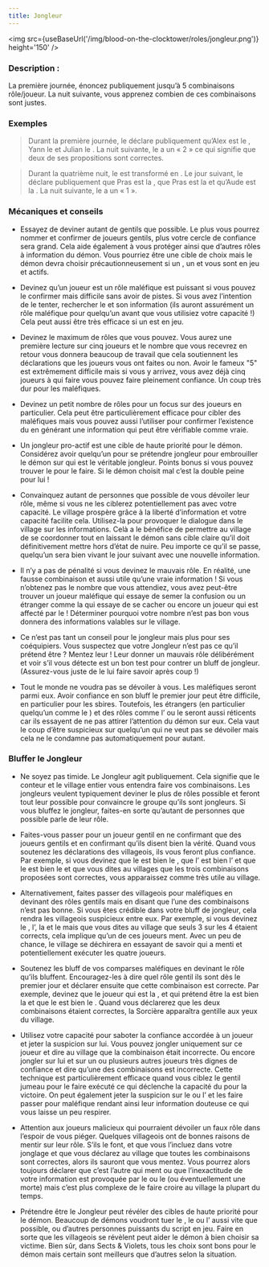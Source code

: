 ```yaml
---
title: Jongleur
---
```



<img src={useBaseUrl('/img/blood-on-the-clocktower/roles/jongleur.png')} height='150' />

<Role JONGLEUR header />

### Description :

La première journée, énoncez publiquement jusqu’à 5 combinaisons rôle/joueur. La nuit suivante, vous apprenez combien de ces combinaisons sont justes.
 
### Exemples  
> Durant la première journée, le <Role JONGLEUR /> déclare publiquement qu’Alex est le <Role Crieur />, Yann le <Role NO_DASHII /> et Julian le <Role SAGE />. La nuit suivante, le <Role JONGLEUR /> a un « 2 » ce qui signifie que deux de ses propositions sont correctes.

> Durant la quatrième nuit, le <Role SAVANT /> est transformé en <Role JONGLEUR />. Le jour suivant, le <Role JONGLEUR /> déclare publiquement que Pras est la <Role VIEILLE_CHOUETTE />, que Pras est la <Role SORCIERE /> et qu’Aude est la <Role VIEILLE_CHOUETTE />. La nuit suivante, le <Role JONGLEUR /> a un « 1 ».

### Mécaniques et conseils
- Essayez de deviner autant de gentils que possible. Le plus vous pourrez nommer et confirmer de joueurs gentils, plus votre cercle de confiance sera grand. Cela aide également à vous protéger ainsi que d’autres rôles à information du démon. Vous pourriez être une cible de choix mais le démon devra choisir précautionneusement si un <Role SAVANT />, un <Role FLEURISTE /> et vous sont en jeu et actifs.

- Devinez qu’un joueur est un rôle maléfique est puissant si vous pouvez le confirmer mais difficile sans avoir de pistes. Si vous avez l’intention de le tenter, rechercher le <Role REVEUR /> et son information (ils auront assurément un rôle maléfique pour quelqu’un avant que vous utilisiez votre capacité !) Cela peut aussi être très efficace si un <Role JUMEAU_MALEFIQUE /> est en jeu.

- Devinez le maximum de rôles que vous pouvez. Vous aurez une première lecture sur cinq joueurs et le nombre que vous recevrez en retour vous donnera beaucoup de travail que cela soutiennent les déclarations que les joueurs vous ont faites ou non. Avoir le fameux "5" est extrêmement difficile mais si vous y arrivez, vous avez déjà cinq joueurs à qui faire vous pouvez faire pleinement confiance. Un coup très dur pour les maléfiques.

- Devinez un petit nombre de rôles pour un focus sur des joueurs en particulier. Cela peut être particulièrement efficace pour cibler des maléfiques mais vous pouvez aussi l’utiliser pour confirmer l’existence du <Role VORTOX /> en générant une information qui peut être vérifiable comme vraie.

- Un jongleur pro-actif est une cible de haute priorité pour le démon. Considérez avoir quelqu’un pour se prétendre jongleur pour embrouiller le démon sur qui est le véritable jongleur. Points bonus si vous pouvez trouver le <Role SAGE />  pour le faire. Si le démon choisit mal c’est la double peine pour lui ! 

- Convainquez autant de personnes que possible de vous dévoiler leur rôle, même si vous ne les ciblerez potentiellement pas avec votre capacité. Le village prospère grâce à la liberté d’information et votre capacité facilite cela. Utilisez-la pour provoquer le dialogue dans le village sur les informations. Celà a le bénéfice de permettre au village de se coordonner tout en laissant le démon sans cible claire qu’il doit définitivement mettre hors d’état de nuire. Peu importe ce qu’il se passe, quelqu’un sera bien vivant le jour suivant avec une nouvelle information.

- Il n’y a pas de pénalité si vous devinez le mauvais rôle. En réalité, une fausse combinaison et aussi utile qu’une vraie information ! Si vous n’obtenez pas le nombre que vous attendiez, vous avez peut-être trouver un joueur maléfique qui essaye de semer la confusion ou un étranger comme la <Role DULCINEE /> qui essaye de se cacher ou encore un joueur qui est affecté par le <Role MANIPULATEUR /> ! Déterminer pourquoi votre nombre n’est pas bon vous donnera des informations valables sur le village.

- Ce n’est pas tant un conseil pour le jongleur mais plus pour ses coéquipiers. Vous suspectez que votre Jongleur n’est pas ce qu’il prétend être ? Mentez leur ! Leur donner un mauvais rôle délibérément et voir s’il vous détecte est un bon test pour contrer un bluff de jongleur. (Assurez-vous juste de le lui faire savoir après coup !)

- Tout le monde ne voudra pas se dévoiler à vous. Les maléfiques seront parmi eux. Avoir confiance en son bluff le premier jour peut être difficile, en particulier pour les sbires. Toutefois, les étrangers (en particulier quelqu’un comme le <Role MALADROIT />) et des rôles comme l’<Role ORACLE /> ou le <Role CRIEUR /> seront aussi réticents car ils essayent de ne pas attirer l’attention du démon sur eux. Cela vaut le coup d’être suspicieux sur quelqu’un qui ne veut pas se dévoiler mais cela ne le condamne pas automatiquement pour autant.
 
### Bluffer le Jongleur

- Ne soyez pas timide. Le Jongleur agit publiquement. Cela signifie que le conteur et le village entier vous entendra faire vos combinaisons. Les jongleurs veulent typiquement deviner le plus de rôles possible et feront tout leur possible pour convaincre le groupe qu’ils sont jongleurs. Si vous bluffez le jongleur, faites-en sorte qu’autant de personnes que possible parle de leur rôle.

- Faites-vous passer pour un joueur gentil en ne confirmant que des joueurs gentils et en confirmant qu’ils disent bien la vérité. Quand vous soutenez les déclarations des villageois, ils vous feront plus confiance. Par exemple, si vous devinez que le <Role FLEURISTE /> est bien le <Role FLEURISTE />, que l’<Role HORLOGER /> est bien l’<Role HORLOGER /> et que le <Role SAVANT /> est bien le <Role SAVANT /> et que vous dites au villages que les trois combinaisons proposées sont correctes, vous apparaissez comme très utile au village.

- Alternativement, faites passer des villageois pour maléfiques en devinant des rôles gentils mais en disant que l’une des combinaisons n’est pas bonne. Si vous êtes crédible dans votre bluff de jongleur, cela rendra les villageois suspicieux entre eux. Par exemple, si vous devinez le <Role REVEUR />, l’<Role ARTISTE />, la <Role COUTURIERE /> et le <Role CRIEUR /> mais que vous dites au village que seuls 3 sur les 4 étaient corrects, cela implique qu’un de ces joueurs ment. Avec un peu de chance, le village se déchirera en essayant de savoir qui a menti et potentiellement exécuter les quatre joueurs. 

- Soutenez les bluff de vos comparses maléfiques en devinant le rôle qu’ils bluffent. Encouragez-les à dire quel rôle gentil ils sont dès le premier jour et déclarer ensuite que cette combinaison est correcte. Par exemple, devinez que le joueur qui est la <Role SORCIERE />, et qui prétend être la <Role DULCINEE /> est bien la <Role DULCINEE /> et que le <Role CHARMEUR_DE_SERPENT /> est bien le <Role CHARMEUR_DE_SERPENT />. Quand vous déclarerez que les deux combinaisons étaient correctes, la Sorcière apparaîtra gentille aux yeux du village.

- Utilisez votre capacité pour saboter la confiance accordée à un joueur et jeter la suspicion sur lui. Vous pouvez jongler uniquement sur ce joueur et dire au village que la combinaison était incorrecte. Ou encore jongler sur lui et sur un ou plusieurs autres joueurs très dignes de confiance et dire qu’une des combinaisons est incorrecte. Cette technique est particulièrement efficace quand vous ciblez le gentil jumeau pour le faire exécuté ce qui déclenche la capacité du <Role JUMEAU_MALEFIQUE /> pour la victoire. On peut également jeter la suspicion sur le <Role SAVANT /> ou l’<Role HORLOGER /> et les faire passer pour maléfique rendant ainsi leur information douteuse ce qui vous laisse un peu respirer.

- Attention aux joueurs malicieux qui pourraient dévoiler un faux rôle dans l’espoir de vous piéger. Quelques villageois ont de bonnes raisons de mentir sur leur rôle. S’ils le font, et que vous l’incluez dans votre jonglage et que vous déclarez au village que toutes les combinaisons sont correctes, alors ils sauront que vous mentez. Vous pourrez alors toujours déclarer que c’est l’autre qui ment ou que l’inexactitude de votre information est provoquée par le <Role VORTOX /> ou le <Role NO_DASHII /> (ou éventuellement une <Role DULCINEE /> morte) mais c’est plus complexe de le faire croire au village la plupart du temps.

- Prétendre être le Jongleur peut révéler des cibles de haute priorité pour le démon. Beaucoup de démons voudront tuer le <Role FLEURISTE />, le <Role SAVANT /> ou l’<Role ORACLE /> aussi vite que possible, ou d’autres personnes puissants du script en jeu. Faire en sorte que les villageois se révèlent peut aider le démon à bien choisir sa victime. Bien sûr, dans Sects & Violets, tous les choix sont bons pour le démon mais certain sont meilleurs que d’autres selon la situation.
